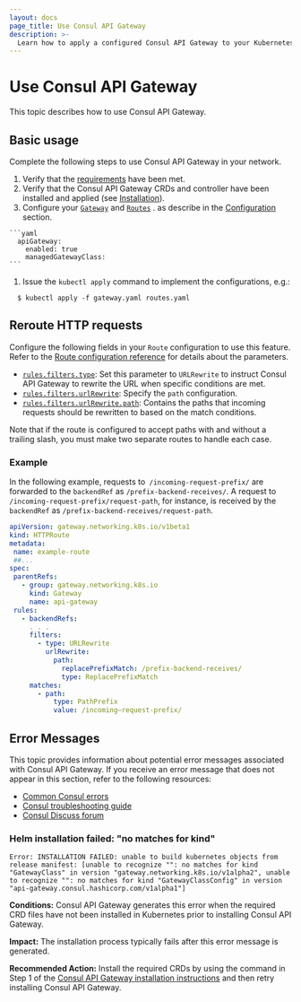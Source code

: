 ```yaml
---
layout: docs
page_title: Use Consul API Gateway
description: >-
  Learn how to apply a configured Consul API Gateway to your Kubernetes cluster, review the required fields for rerouting HTTP requests, and troubleshoot an error message.
---
```


# Use Consul API Gateway

This topic describes how to use Consul API Gateway.

## Basic usage

Complete the following steps to use Consul API Gateway in your network.

1. Verify that the [requirements](/docs/api-gateway/tech-specs) have been met.
1. Verify that the Consul API Gateway CRDs and controller have been installed and applied (see [Installation](/docs/api-gateway/install)).
1. Configure your [`Gateway`](/docs/api-gateway/configuration/gateway) and [`Routes`](/docs/api-gateway/configuration/routes) . as describe in the [Configuration](/docs/api-gateway/configuration) section.

  <CodeBlockConfig hideClipboard filename="values.yaml">

    ```yaml
      apiGateway:
        enabled: true
        managedGatewayClass:
    ```

  </CodeBlockConfig>

1. Issue the `kubectl apply` command to implement the configurations, e.g.:

  ```shell-session
    $ kubectl apply -f gateway.yaml routes.yaml
  ```

## Reroute HTTP requests

Configure the following fields in your `Route` configuration to use this feature. Refer to the [Route configuration reference](/docs/api-gateway/configuration/routes) for details about the parameters.

* [`rules.filters.type`](/docs/api-gateway/configuration/routes#rules-filters-type): Set this parameter to `URLRewrite` to instruct Consul API Gateway to rewrite the URL when specific conditions are met. 
* [`rules.filters.urlRewrite`](/docs/api-gateway/configuration/routes#rules-filters-urlrewrite): Specify the `path` configuration.
* [`rules.filters.urlRewrite.path`](/docs/api-gateway/configuration/routes#rules-filters-urlrewrite-path): Contains the paths that incoming requests should be rewritten to based on the match conditions.  

Note that if the route is configured to accept paths with and without a trailing slash, you must make two separate routes to handle each case.

### Example

In the following example, requests to` /incoming-request-prefix/` are forwarded to the `backendRef` as `/prefix-backend-receives/`. A request to `/incoming-request-prefix/request-path`, for instance, is received by the `backendRef` as `/prefix-backend-receives/request-path`.

<CodeBlockConfig filename="route.yaml">

```yaml hideClipboard
apiVersion: gateway.networking.k8s.io/v1beta1
kind: HTTPRoute
metadata:
 name: example-route
 ##...
spec:
 parentRefs:
   - group: gateway.networking.k8s.io
     kind: Gateway
     name: api-gateway
 rules:
   - backendRefs:
     . . .
     filters:
       - type: URLRewrite
         urlRewrite:
           path:
             replacePrefixMatch: /prefix-backend-receives/
             type: ReplacePrefixMatch
     matches:
       - path:
           type: PathPrefix
           value: /incoming–request-prefix/
```
</CodeBlockConfig>


<!--- Commented out per https://github.com/hashicorp/consul/pull/11951/files#r791204596

### Using the Consul API Gateway Binary

You can download the Consul API Gateway binary and use it to manually start the control plane server.

1. Download the binary from the [Consul API Gateway repository](https://github.com/hashicorp/consul-api-gateway).
1. Navigate to the `consul-api-gateway-main` directory and build the binary:

```shell-session
$ go build
```

1.  (Optional) Copy the binary to the execution path, e.g.:

```shell-session
$ cp consul-api-gateway /usr/bin
```

1.  Use the `server` command to interact with the Consul API Gateway binary:

```shell-session
$ ./consul-api-gateway server <options>
```

The following options are supported:

| Option                 | Description                                                                                                                                                                           | Required | Default                                                                 |
| ---------------------- | ------------------------------------------------------------------------------------------------------------------------------------------------------------------------------------- | -------- | ----------------------------------------------------------------------- |
| `-ca-file`             | String value that specifies the path to the CA for the Consul server.                                                                                                                 | Required | none                                                                    |
| `-ca-secret`           | String value that specifies the CA secret for the Consul server.                                                                                                                      | Required | none                                                                    |
| `-ca-secret-namespace` | String value that specifies the CA secret namespace for the Consul server.                                                                                                            | Required | none                                                                    |
| `-k8-context`          | String value that specifies the Kubernetes context to use when starting the Consul server.                                                                                            | Optional | current context                                                         |
| `-k8-namespace`        | String value that specifies the Kubernetes namespace to use when starting the Consul server.                                                                                          | Optional | `default`                                                               |
| `-log-json`            | Boolean value that enables or disables JSON format for the log output.                                                                                                                | Required | `false`                                                                 |
| `-log-level`           | String value that specifies the logging level. The following values are supported: <br/>- `trace` (highest level of detail) <br/>- `debug` <br/>- `info` <br/>- `warn` <br/>- `error` | Optional | `info`                                                                  |
| `-metrics-port`        | Integer value that specifies the port number for collecting metrics.                                                                                                                  | Optional | none                                                                    |
| `-pprof`               | Integer value that specifies the Go pprof port number for collecting metrics.                                                                                                         | Optional | none                                                                    |
| `-sds-server-host`     | String value that specifies the host server for the secret discovery service (SDS).                                                                                                   | Optional | `consul-api-gateway-controller.default.`<br/>`svc.cluster.`<br/>`local` |
| `-sds-server-host`     | Integer value that specifies the port number for the secret discovery service (SDS).                                                                                                  | Optional | `9090`                                                                  |

You can also issue the `version` command to print the Consul API Gateway version to the console:

```shell-session
$ ./consul-api-gateway version
consul-api-gateway 0.1.0
```
--->

## Error Messages

This topic provides information about potential error messages associated with Consul API Gateway. If you receive an error message that does not appear in this section, refer to the following resources:

* [Common Consul errors](/docs/troubleshoot/common-errors#common-errors-on-kubernetes)
* [Consul troubleshooting guide](/docs/troubleshoot/common-errors)
* [Consul Discuss forum](https://discuss.hashicorp.com/)

<!---
***************************************************************************
Use markdown's Reference-Style links when including hyperlinks. This makes it easier to read the content im markdown.

Each common error should have its own section on this page. Each section
should start with a heading line that is a short description of the error or
the text of the error.

Two examples:
    ### Failed opening file during installation
    ### Message: "Can't connect to repository" when running Helm chart

******** Template for new Error Messages ********
 Copy and paste the following 13 lines when adding a new error message to this page.

### Title for this error

```
Replace with text of example error message
```
**Conditions:**
REPLACE THIS with description of when and why the error is typically seen

**Impact:**
REPLACE THIS with description of most likely impact of the event that caused this error to occur

**Recommended Action:**
REPLACE THIS with the actions the user should take to try to correct the situation

***************************************************************************
--->

### Helm installation failed: "no matches for kind"

```log
Error: INSTALLATION FAILED: unable to build kubernetes objects from release manifest: [unable to recognize "": no matches for kind "GatewayClass" in version "gateway.networking.k8s.io/v1alpha2", unable to recognize "": no matches for kind "GatewayClassConfig" in version "api-gateway.consul.hashicorp.com/v1alpha1"]
```
**Conditions:**
Consul API Gateway generates this error when the required CRD files have not been installed in Kubernetes prior to installing Consul API Gateway.

**Impact:**
The installation process typically fails after this error message is generated.

**Recommended Action:**
Install the required CRDs by using the command in Step 1 of the [Consul API Gateway installation instructions](/docs/api-gateway/install#installation) and then retry installing Consul API Gateway.

